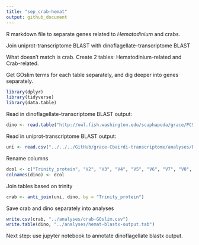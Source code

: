 ```yaml
---
title: "sep_crab-hemat"
output: github_document
---
```


R markdown file to separate genes related to _Hematodinium_ and crabs.

Join uniprot-transcriptome BLAST with dinoflagellate-transcriptome BLAST

What doesn't match is crab. 
Create 2 tables: Hematodinium-related and Crab-related. 

Get GOslim terms for each table separately, and dig deeper into genes separately. 

```r
library(dplyr)
library(tidyverse)
library(data.table)
```

Read in dinoflagellate-transcriptome BLAST output:
```r
dino <- read.table("http://owl.fish.washington.edu/scaphapoda/grace/PCSGA-2019/Cb_v1_blastx_uniprot2864_imac.tab", sep = '\t', header = FALSE)
```

Read in uniprot-transcriptome BLAST output: 
```r
uni <- read.csv("../../../GitHub/grace-Cbairdi-transcriptome/analyses/Blastquery-GOslim-sep.csv", header = TRUE)
```

Rename columns
```r
dcol <- c("Trinity_protein", "V2", "V3", "V4", "V5", "V6", "V7", "V8", "V9", "V10", "V11", "V12")
colnames(dino) <- dcol
```

Join tables based on trinity
```r
crab <- anti_join(uni, dino, by = "Trinity_protein")
```

Save crab and dino separately into analyses
```r
write.csv(crab, "../analyses/crab-GOslim.csv")
write.table(dino, "../analyses/hemat-blastx-output.tab")
```

Next step: use jupyter notebook to annotate dinoflagellate blastx output. 

